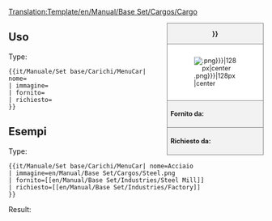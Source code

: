 <noinclude>[[Translation:Template/en/Manual/Base Set/Cargos/Cargo]]</noinclude><!--
--><div style="float:right; width:15em; font-size:90%; border:1px solid gray; background-color:#f2f2f2; margin-left:1em; margin-bottom:1em">
<div style="text-align:center; border-bottom:1px solid gray"><strong>{{{nome|{{PAGENAME}}}}}</strong></div>
<div style="padding:1em; background-color:white">[[File:{{{immagine|{{PAGENAME}}.png}}}|128px|center]]</div>
<div style="border-top:1px solid gray; padding:0.5em"><strong>Fornito da:</strong> {{{fornito}}}</div>
<div style="border-top:1px solid gray; padding:0.5em"><strong>Richiesto da:</strong> {{{richiesto}}}</div>
</div><noinclude>

{{en/-}}
==Uso==
Type:
<pre>{{it/Manuale/Set base/Carichi/MenuCar| nome=
| immagine=
| fornito=
| richiesto=
}}</pre>

==Esempi==
Type:
<pre>{{it/Manuale/Set base/Carichi/MenuCar| nome=Acciaio
| immagine=en/Manual/Base Set/Cargos/Steel.png
| fornito=[[en/Manual/Base Set/Industries/Steel Mill]]
| richiesto=[[en/Manual/Base Set/Industries/Factory]]
}}</pre>
Result:
{{it/Manuale/Set base/Carichi/MenuCar| nome=Acciaio
| immagine=en/Manual/Base Set/Cargos/Steel.png
| fornito=[[it/Manuale/Set base/Industrie/Acciaieria]]
| richiesto=[[en/Manual/Base Set/Industries/Factory]]
}}
</noinclude><includeonly></includeonly>